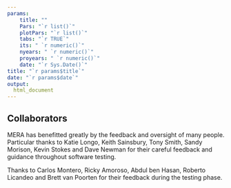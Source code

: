 ```yaml
---
params: 
    title: ""
    Pars: "`r list()`"
    plotPars: "`r list()`"
    tabs: "`r TRUE`"
    its: " `r numeric()`"
    nyears: " `r numeric()`"
    proyears: " `r numeric()`"
    date: "`r Sys.Date()`"
title: "`r params$title`"
date: "`r params$date`"
output:
  html_document
---
```




## Collaborators

MERA has benefitted greatly by the feedback and oversight of many people. Particular thanks to Katie Longo, Keith Sainsbury, Tony Smith, Sandy Morison, Kevin Stokes and Dave Newman for their careful feedback and guidance throughout software testing. 

Thanks to Carlos Montero, Ricky Amoroso, Abdul ben Hasan, Roberto Licandeo and Brett van Poorten for their feedback during the testing phase. 
